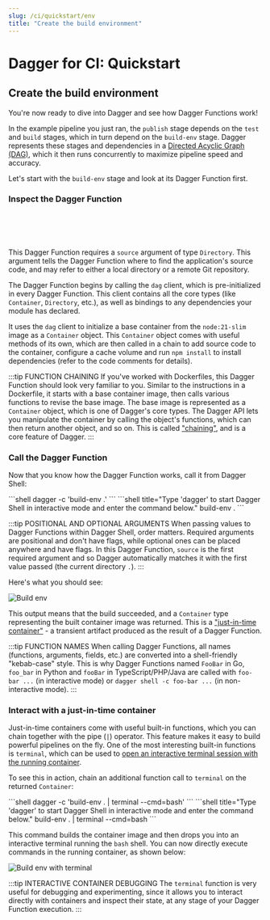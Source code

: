```yaml
---
slug: /ci/quickstart/env
title: "Create the build environment"
---
```


# Dagger for CI: Quickstart

## Create the build environment

You're now ready to dive into Dagger and see how Dagger Functions work!

In the example pipeline you just ran, the `publish` stage depends on the `test` and `build` stages, which in turn depend on the `build-env` stage. Dagger represents these stages and dependencies in a [Directed Acyclic Graph (DAG)](https://en.wikipedia.org/wiki/Directed_acyclic_graph), which it then runs concurrently to maximize pipeline speed and accuracy.

Let's start with the `build-env` stage and look at its Dagger Function first.

### Inspect the Dagger Function

<Tabs groupId="language">
<TabItem value="Go">

```go file=./snippets/env/go/main.go
```

</TabItem>
<TabItem value="Python">

```python file=./snippets/env/python/__init__.py
```

</TabItem>
<TabItem value="TypeScript">

```typescript file=./snippets/env/typescript/index.ts
```

</TabItem>
<TabItem value="PHP">

```php file=./snippets/env/php/src/HelloDagger.php
```

</TabItem>
<TabItem value="Java">

```java file=./snippets/env/java/src/main/java/io/dagger/modules/hellodagger/HelloDagger.java
```

</TabItem>
</Tabs>

This Dagger Function requires a `source` argument of type `Directory`. This argument tells the Dagger Function where to find the application's source code, and may refer to either a local directory or a remote Git repository.

The Dagger Function begins by calling the `dag` client, which is pre-initialized in every Dagger Function. This client contains all the core types (like `Container`, `Directory`, etc.), as well as bindings to any dependencies your module has declared.

It uses the `dag` client to initialize a base container from the `node:21-slim` image as a `Container` object. This `Container` object comes with useful methods of its own, which are then called in a chain to add source code to the container, configure a cache volume and run `npm install` to install dependencies (refer to the code comments for details).

:::tip FUNCTION CHAINING
If you've worked with Dockerfiles, this Dagger Function should look very familiar to you. Similar to the instructions in a Dockerfile, it starts with a base container image, then calls various functions to revise the base image. The base image is represented as a `Container` object, which is one of Dagger's core types. The Dagger API lets you manipulate the container by calling the object's functions, which can then return another object, and so on. This is called ["chaining"](../../features/programmable-pipelines.mdx), and is a core feature of Dagger.
:::

### Call the Dagger Function

Now that you know how the Dagger Function works, call it from Dagger Shell:

<Tabs groupId="shell">
<TabItem value="System shell">
```shell
dagger -c 'build-env .'
```
</TabItem>
<TabItem value="Dagger Shell">
```shell title="Type 'dagger' to start Dagger Shell in interactive mode and enter the command below."
build-env .
```
</TabItem>
</Tabs>


:::tip POSITIONAL AND OPTIONAL ARGUMENTS
When passing values to Dagger Functions within Dagger Shell, order matters. Required arguments are positional and don't have flags, while optional ones can be placed anywhere and have flags. In this Dagger Function, `source` is the first required argument and so Dagger automatically matches it with the first value passed (the current directory `.`).
:::

Here's what you should see:

![Build env](/img/current_docs/quickstart/buildenv.gif)

This output means that the build succeeded, and a `Container` type representing the built container image was returned. This is a ["just-in-time container"](../../features/programmable-pipelines.mdx) - a transient artifact produced as the result of a Dagger Function.

:::tip FUNCTION NAMES
When calling Dagger Functions, all names (functions, arguments, fields, etc.) are converted into a shell-friendly "kebab-case" style. This is why Dagger Functions named `FooBar` in Go, `foo_bar` in Python and `fooBar` in TypeScript/PHP/Java are called with `foo-bar ...` (in interactive mode) or `dagger shell -c foo-bar ...` (in non-interactive mode).
:::

### Interact with a just-in-time container

Just-in-time containers come with useful built-in functions, which you can chain together with the pipe (`|`) operator. This feature makes it easy to build powerful pipelines on the fly. One of the most interesting built-in functions is `terminal`, which can be used to [open an interactive terminal session with the running container](../../features/debugging.mdx).

To see this in action, chain an additional function call to `terminal` on the returned `Container`:

<Tabs groupId="shell">
<TabItem value="System shell">
```shell
dagger -c 'build-env . | terminal --cmd=bash'
```
</TabItem>
<TabItem value="Dagger Shell">
```shell title="Type 'dagger' to start Dagger Shell in interactive mode and enter the command below."
build-env . | terminal --cmd=bash
```
</TabItem>
</Tabs>

This command builds the container image and then drops you into an interactive terminal running the `bash` shell. You can now directly execute commands in the running container, as shown below:

![Build env with terminal](/img/current_docs/quickstart/buildenv-terminal.gif)

:::tip INTERACTIVE CONTAINER DEBUGGING
The `terminal` function is very useful for debugging and experimenting, since it allows you to interact directly with containers and inspect their state, at any stage of your Dagger Function execution.
:::
